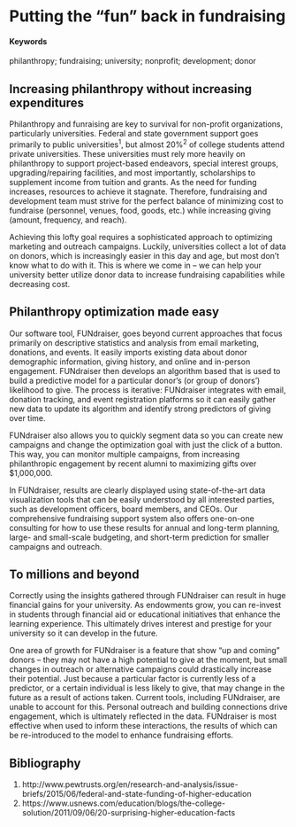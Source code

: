 # Putting the "fun" back in fundraising {#optimizing-fundraising-efforts}

#### Keywords {-}

philanthropy; fundraising; university; nonprofit; development; donor

## Increasing philanthropy without increasing expenditures
Philanthropy and funraising are key to survival for non-profit organizations, particularly universities. Federal and state government support goes primarily to public universities^1^, but almost 20%^2^ of college students attend private universities. These universities must rely more heavily on philanthropy to support project-based endeavors, special interest groups, upgrading/repairing facilities, and most importantly, scholarships to supplement income from tuition and grants. As the need for funding increases, resources to achieve it stagnate. Therefore, fundraising and development team must strive for the perfect balance of minimizing cost to fundraise (personnel, venues, food, goods, etc.) while increasing giving (amount, frequency, and reach).

Achieving this lofty goal requires a sophisticated approach to optimizing marketing and outreach campaigns. Luckily, universities collect a lot of data on donors, which is increasingly easier in this day and age, but most don’t know what to do with it. This is where we come in – we can help your university better utilize donor data to increase fundraising capabilities while decreasing cost. 


## Philanthropy optimization made easy
Our software tool, FUNdraiser, goes beyond current approaches that focus primarily on descriptive statistics and analysis from email marketing, donations, and events. It easily imports existing data about donor demographic information, giving history, and online and in-person engagement. FUNdraiser then develops an algorithm based that is used to build a predictive model for a particular donor’s (or group of donors’) likelihood to give. The process is iterative: FUNdraiser integrates with email, donation tracking, and event registration platforms so it can easily gather new data to update its algorithm and identify strong predictors of giving over time. 

FUNdraiser also allows you to quickly segment data so you can create new campaigns and change the optimization goal with just the click of a button. This way, you can monitor multiple campaigns, from increasing philanthropic engagement by recent alumni to maximizing gifts over $1,000,000.

In FUNdraiser, results are clearly displayed using state-of-the-art data visualization tools that can be easily understood by all interested parties, such as development officers, board members, and CEOs. Our comprehensive fundraising support system also offers one-on-one consulting for how to use these results for annual and long-term planning, large- and small-scale budgeting, and short-term prediction for smaller campaigns and outreach.


## To millions and beyond
Correctly using the insights gathered through FUNdraiser can result in huge financial gains for your university. As endowments grow, you can re-invest in students through financial aid or educational initiatives that enhance the learning experience. This ultimately drives interest and prestige for your university so it can develop in the future.

One area of growth for FUNdraiser is a feature that show “up and coming” donors – they may not have a high potential to give at the moment, but small changes in outreach or alternative campaigns could drastically increase their potential. Just because a particular factor is currently less of a predictor, or a certain individual is less likely to give, that may change in the future as a result of actions taken. Current tools, including FUNdraiser, are unable to account for this. Personal outreach and building connections drive engagement, which is ultimately reflected in the data. FUNdraiser is most effective when used to inform these interactions, the results of which can be re-introduced to the model to enhance fundraising efforts. 


## Bibliography

1. http://www.pewtrusts.org/en/research-and-analysis/issue-briefs/2015/06/federal-and-state-funding-of-higher-education
2. https://www.usnews.com/education/blogs/the-college-solution/2011/09/06/20-surprising-higher-education-facts
